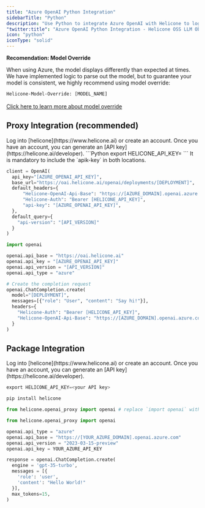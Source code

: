 ```yaml
---
title: "Azure OpenAI Python Integration"
sidebarTitle: "Python"
description: "Use Python to integrate Azure OpenAI with Helicone to log your Azure OpenAI usage."
"twitter:title": "Azure OpenAI Python Integration - Helicone OSS LLM Observability"
icon: "python"
iconType: "solid"
---
```


<Info>
<b>Recomendation: Model Override</b>

When using Azure, the model displays differently than expected at times. We have implemented logic to parse out the model, but to guarantee your model is consistent, we highly recommend using model override:

<code>Helicone-Model-Override: [MODEL_NAME]</code>
<br />
<br />
<a href="/helicone-headers/header-directory"> Click here to learn more about model override</a>
</Info>

## Proxy Integration (recommended)

<Steps>
  <Step title="Create an account + Generate an API Key">
    Log into [helicone](https://www.helicone.ai) or create an account. Once you have an account, you
    can generate an [API key](https://helicone.ai/developer).
  </Step>
  <Step title="Set HELICONE_API_KEY as an environment variable">
```Python
export HELICONE_API_KEY=<your API key>
```

  </Step>
  <Step title="Modify the base path and add a Helicone-Auth header">
    <Note>It is mandatory to include the `apik-key` in both locations.</Note>
<CodeGroup>

```Python OpenAI v1+
client = OpenAI(
  api_key="[AZURE_OPENAI_API_KEY]",
  base_url="https://oai.helicone.ai/openai/deployments/[DEPLOYMENT]",
  default_headers={
      "Helicone-OpenAI-Api-Base": "https://[AZURE_DOMAIN].openai.azure.com",
      "Helicone-Auth": "Bearer [HELICONE_API_KEY]",
      "api-key": "[AZURE_OPENAI_API_KEY]",
  },
  default_query={
    "api-version": "[API_VERSION]"
  }
)
```

```Python OpenAI v1
import openai

openai.api_base = "https://oai.helicone.ai"
openai.api_key = "[AZURE_OPENAI_API_KEY]"
openai.api_version = "[API_VERSION]"
openai.api_type = "azure"

# Create the completion request
openai.ChatCompletion.create(
  model="[DEPLOYMENT]",
  messages=[{"role": "User", "content": "Say hi!"}],
  headers={
    "Helicone-Auth": "Bearer [HELICONE_API_KEY]",
    "Helicone-OpenAI-Api-Base": "https://[AZURE_DOMAIN].openai.azure.com",
  }
)
```

</CodeGroup>
  </Step>
</Steps>

## Package Integration

<Steps>
  <Step title="Create an account + Generate an API Key">
    Log into [helicone](https://www.helicone.ai) or create an account. Once you have an account, you
    can generate an [API key](https://helicone.ai/developer).
  </Step>
  <Step title="Set HELICONE_API_KEY as an environment variable">

```Python
export HELICONE_API_KEY=<your API key>
```

  </Step>
  <Step title="Install the Helicone package">

```Python
pip install helicone
```

  </Step>
  <Step title="Modify OpenAI import to use Helicone">

```Python
from helicone.openai_proxy import openai # replace `import openai` with this line
```

  </Step>
  <Step title="Configure your azure domain and you are ready to send your azure requests to Helicone.">

```Python
from helicone.openai_proxy import openai

openai.api_type = "azure"
openai.api_base = "https://[YOUR_AZURE_DOMAIN].openai.azure.com"
openai.api_version = "2023-03-15-preview"
openai.api_key = YOUR_AZURE_API_KEY

response = openai.ChatCompletion.create(
  engine = 'gpt-35-turbo',
  messages = [{
    'role': 'user',
    'content': "Hello World!"
  }],
  max_tokens=15,
)


```

  </Step>
</Steps>
